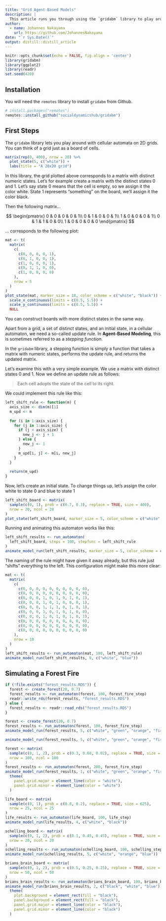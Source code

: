 ```yaml
---
title: "Grid Agent-Based Models"
description: |
  This article runs you through using the `gridabm` library to play around with 2D cellular automata or grid ABMs.
author:
  - name: Johannes Nakayama 
    url: https://github.com/JohannesNakayama
date: "`r Sys.Date()`"
output: distill::distill_article
---
```


```r
knitr::opts_chunk$set(echo = FALSE, fig.align = 'center')
library(gridabm)
library(ggplot2)
library(readr)
set.seed(420)
```

## Installation

You will need the `remotes` library to install `gridabm` from Github.

```r
# install.packages("remotes")
remotes::install_github("socialdynamicshub/gridabm")
```


## First Steps

The `gridabm` library lets you play around with cellular automata on 2D grids.
You can think of a grid just as a board of cells.

```r
matrix(rep(0, 400), nrow = 20) %>% 
  plot_state(5, c("white")) +
  labs(title = "A 20x20 grid")
```

In this library, the grid plotted above corresponds to a matrix with distinct numeric states.
Let's for example create a matrix with the distinct states $0$ and $1$.
Let's say state $0$ means that the cell is empty, so we assign it the color white.
State $1$ represents "something" on the board, we'll assign it the color black.

Then the following matrix...

$$
\begin{pmatrix}
0 & 0 & 0 & 0 & 1\\
0 & 1 & 0 & 0 & 1\\
1 & 0 & 0 & 0 & 1\\
0 & 1 & 1 & 0 & 0\\
1 & 0 & 0 & 0 & 0
\end{pmatrix}
$$

... corresponds to the following plot:

```r
mat <- t(
  matrix(
    c(
      c(0, 0, 0, 0, 1),
      c(0, 1, 0, 0, 1),
      c(1, 0, 0, 0, 1),
      c(0, 1, 1, 0, 0),
      c(1, 0, 0, 0, 0)
    ),
    nrow = 5
  )
)
plot_state(mat, marker_size = 18, color_scheme = c("white", "black")) +
  scale_x_continuous(limits = c(0.5, 5.5)) +
  scale_y_continuous(limits = c(0.5, 5.5)) +
  NULL
```

You can construct boards with more distinct states in the same way.

Apart from a grid, a set of distinct states, and an initial state, in a cellular automaton, we need a so-called update rule.
In **Agent-Based Modeling**, this is sometimes referred to as a *stepping function*.

In the `gridabm` library, a stepping function is simply a function that takes a matrix with numeric states, performs the update rule, and returns the updated matrix.

Let's examine this with a very simple example.
We use a matrix with distinct states $0$ and $1$.
Now we define an update rule as follows:

> Each cell adopts the state of the cell to its right.

We could implement this rule like this:

```r
left_shift_rule <- function(m) {
  axis_size <- dim(m)[1]
  m_upd <- m
  
  for (i in 1:axis_size) {
    for (j in 1:axis_size) {
      if (j < axis_size) {
        new_j <- j + 1
      } else {
        new_j <- 1
      }
      m_upd[i, j] <- m[i, new_j] 
    }
  }
  
  return(m_upd)
}
```

Now, let's create an initial state.
To change things up, let's assign the color white to state $0$ and blue to state $1$

```r
left_shift_board <- matrix(
  sample(c(0, 1), prob = c(0.7, 0.3), replace = TRUE, size = 400),
  nrow = 20, ncol = 20
)
plot_state(left_shift_board, marker_size = 5, color_scheme = c("white", "blue"))
```

Running and animating this automaton works like this:

```r
left_shift_results <- run_automaton(
  left_shift_board, steps = 100, stepfunc = left_shift_rule
)
animate_model_run(left_shift_results, marker_size = 5, color_scheme = c("white", "blue"))
```

The naming of the rule might have given it away already, but this rule just "shifts" everything to the left.
This configuration might make this more clear:

```r
mat <- t(
  matrix(
    c(
      c(0, 0, 0, 0, 0, 0, 0, 0, 0, 0),
      c(0, 0, 0, 0, 0, 0, 0, 0, 0, 0),
      c(0, 0, 0, 1, 0, 1, 0, 1, 0, 1),
      c(0, 0, 0, 1, 0, 1, 0, 0, 0, 1),
      c(0, 0, 0, 1, 1, 1, 0, 1, 0, 1),
      c(0, 0, 0, 1, 0, 1, 0, 1, 0, 0),
      c(0, 0, 0, 1, 0, 1, 0, 1, 0, 1),
      c(0, 0, 0, 0, 0, 0, 0, 0, 0, 0),
      c(0, 0, 0, 0, 0, 0, 0, 0, 0, 0),
      c(0, 0, 0, 0, 0, 0, 0, 0, 0, 0)
    ),
    nrow = 10
  )
)
left_shift_results <- run_automaton(mat, 100, left_shift_rule)
animate_model_run(left_shift_results, 9, c("white", "blue"))
```




## Simulating a Forest Fire


```r
if (!file.exists("forest_results.RDS")) {
  forest <- create_forest(20, 0.7)
  forest_results <- run_automaton(forest, 100, forest_fire_step)
  readr::write_rds(forest_results, "forest_results.RDS")  
} else {
  forest_results <- readr::read_rds("forest_results.RDS")
}
```

```r
forest <- create_forest(20, 0.7)
forest_results <- run_automaton(forest, 100, forest_fire_step)
animate_model_run(forest_results, 5, c("white", "green", "orange", "firebrick"))
```

```r
animate_model_run(forest_results, 5, c("white", "green", "orange", "firebrick"))
```








```r
forest <- matrix(
  sample(c(0, 1, 2), prob = c(0.3, 0.68, 0.02), replace = TRUE, size = 10000),
  nrow = 100, ncol = 100
)
forest_results <- run_automaton(forest, 200, forest_fire_step)
animate_model_run(forest_results, 1, c("white", "green", "orange", "firebrick")) +
  theme(
    panel.grid.major = element_line(color = "white"),
    panel.grid.minor = element_line(color = "white")
  )
```



```r
life_board <- matrix(
  sample(c(0, 1), prob = c(0.8, 0.2), replace = TRUE, size = 625),
  nrow = 25, ncol = 25
)
life_results <- run_automaton(life_board, 100, life_step)
animate_model_run(life_results, 4, c("white", "black"))
```



```r
schelling_board <- matrix(
  sample(c(0, 1, 2), prob = c(0.1, 0.45, 0.45), replace = TRUE, size = 400),
  nrow = 20, ncol = 20
)
schelling_results <- run_automaton(schelling_board, 100, schelling_step, tolerance = 3)
animate_model_run(schelling_results, 5, c("white", "orange", "blue"))
```



```r
brians_brain_board <- matrix(
  sample(c(0, 1, 2), prob = c(0.5, 0.25, 0.25), replace = TRUE, size = 2500),
  nrow = 50, ncol = 50
)
brians_brain_results <- run_automaton(brians_brain_board, 100, brians_brain_step)
animate_model_run(brians_brain_results, 2, c("black", "white", "blue")) +
  theme(
    plot.background = element_rect(fill = "black"),
    panel.background = element_rect(fill = "black"),
    panel.grid.major = element_line(color = "black"),
    panel.grid.minor = element_line(color = "black")
  )
```




